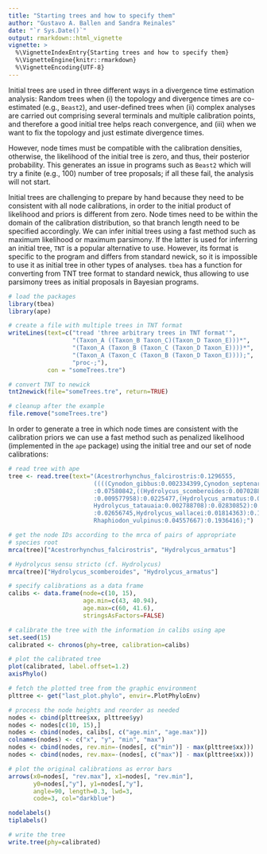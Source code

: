 ```yaml
---
title: "Starting trees and how to specify them"
author: "Gustavo A. Ballen and Sandra Reinales"
date: "`r Sys.Date()`"
output: rmarkdown::html_vignette
vignette: >
  %\VignetteIndexEntry{Starting trees and how to specify them}
  %\VignetteEngine{knitr::rmarkdown}
  %\VignetteEncoding{UTF-8}
---
```


Initial trees are used in three different ways in a divergence time estimation analysis: Random trees when (i) the topology and divergence times are co-estimated (e.g., `Beast2`), and user-defined trees when (ii) complex analyses are carried out comprising several terminals and multiple calibration points, and therefore a good initial tree helps reach convergence, and (iii) when we want to fix the topology and just estimate divergence times.

However, node times must be compatible with the calibration densities, otherwise, the likelihood of the initial tree is zero, and thus, their posterior probability. This generates an issue in programs such as `Beast2` which will try a finite (e.g., $100$) number of tree proposals; if all these fail, the analysis will not start.

Initial trees are challenging to prepare by hand because they need to be consistent with all node calibrations, in order to the initial product of likelihood and priors is different from zero. Node times need to be within the domain of the calibration distribution, so that branch length need to be specified accordingly. We can infer initial trees using a fast method such as maximum likelihood or maximum parsimony. If the latter is used for inferring an initial tree, `TNT` is a popular alternative to use. However, its format is specific to the program and differs from standard newick, so it is impossible to use it as initial tree in other types of analyses. `tbea` has a function for converting from TNT tree format to standard newick, thus allowing to use parsimony trees as initial proposals in Bayesian programs.

```r
# load the packages
library(tbea)
library(ape)

# create a file with multiple trees in TNT format
writeLines(text=c("tread 'three arbitrary trees in TNT format'", 
                  "(Taxon_A ((Taxon_B Taxon_C)(Taxon_D Taxon_E)))*", 
                  "(Taxon_A (Taxon_B (Taxon_C (Taxon_D Taxon_E))))*", 
                  "(Taxon_A (Taxon_C (Taxon_B (Taxon_D Taxon_E))));", 
                  "proc-;"),
           con = "someTrees.tre")

# convert TNT to newick
tnt2newick(file="someTrees.tre", return=TRUE)

# cleanup after the example
file.remove("someTrees.tre")
```

In order to generate a tree in which node times are consistent with the calibration priors we can use a fast method such as penalized likelihood (implemented in the `ape` package) using the initial tree and our set of node calibrations:

```r
# read tree with ape
tree <- read.tree(text="(Acestrorhynchus_falcirostris:0.1296555,
                        ((((Cynodon_gibbus:0.002334399,Cynodon_septenarius:0.00314063)
                        :0.07580842,((Hydrolycus_scomberoides:0.007028806,Hydrolycus_MUN_16211
                        :0.009577958):0.0225477,(Hydrolycus_armatus:0.002431794,
                        Hydrolycus_tatauaia:0.002788708):0.02830852):0.05110053)
                        :0.02656745,Hydrolycus_wallacei:0.01814363):0.1712442,
                        Rhaphiodon_vulpinus:0.04557667):0.1936416);")

# get the node IDs according to the mrca of pairs of appropriate
# species root
mrca(tree)["Acestrorhynchus_falcirostris", "Hydrolycus_armatus"]

# Hydrolycus sensu stricto (cf. Hydrolycus)
mrca(tree)["Hydrolycus_scomberoides", "Hydrolycus_armatus"]

# specify calibrations as a data frame
calibs <- data.frame(node=c(10, 15),
                     age.min=c(43, 40.94),
                     age.max=c(60, 41.6),
                     stringsAsFactors=FALSE)

# calibrate the tree with the information in calibs using ape
set.seed(15)
calibrated <- chronos(phy=tree, calibration=calibs)

# plot the calibrated tree
plot(calibrated, label.offset=1.2)
axisPhylo()

# fetch the plotted tree from the graphic environment
plttree <- get("last_plot.phylo", envir=.PlotPhyloEnv)

# process the node heights and reorder as needed
nodes <- cbind(plttree$xx, plttree$yy)
nodes <- nodes[c(10, 15),]
nodes <- cbind(nodes, calibs[, c("age.min", "age.max")])
colnames(nodes) <- c("x", "y", "min", "max")
nodes <- cbind(nodes, rev.min=-(nodes[, c("min")] - max(plttree$xx)))
nodes <- cbind(nodes, rev.max=-(nodes[, c("max")] - max(plttree$xx)))

# plot the original calibrations as error bars
arrows(x0=nodes[, "rev.max"], x1=nodes[, "rev.min"],
       y0=nodes[,"y"], y1=nodes[,"y"],
       angle=90, length=0.3, lwd=3,
       code=3, col="darkblue")

nodelabels()
tiplabels()

# write the tree
write.tree(phy=calibrated)
```
